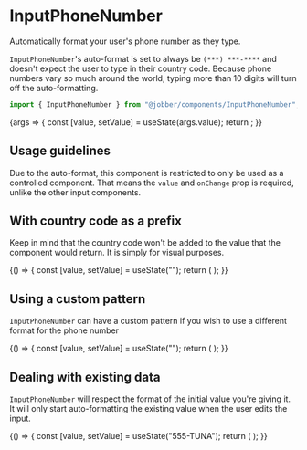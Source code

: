 
<Meta
  title="Components/Forms and Inputs/InputPhoneNumber"
  component={InputPhoneNumber}
/>

# InputPhoneNumber

Automatically format your user's phone number as they type.

`InputPhoneNumber`'s auto-format is set to always be `(***) ***-****` and
doesn't expect the user to type in their country code. Because phone numbers
vary so much around the world, typing more than 10 digits will turn off the
auto-formatting.

```ts
import { InputPhoneNumber } from "@jobber/components/InputPhoneNumber";
```

<Canvas>
  <Story
    name="InputPhoneNumber"
    args={{
      placeholder: "Phone number",
    }}
  >
    {args => {
      const [value, setValue] = useState(args.value);
      return <InputPhoneNumber {...args} value={value} onChange={setValue} />;
    }}
  </Story>
</Canvas>

<ArgsTable of={InputPhoneNumber} story="InputPhoneNumber" />

## Usage guidelines

Due to the auto-format, this component is restricted to only be used as a
controlled component. That means the `value` and `onChange` prop is required,
unlike the other input components.

## With country code as a prefix

Keep in mind that the country code won't be added to the value that the
component would return. It is simply for visual purposes.

<Canvas>
  {() => {
    const [value, setValue] = useState("");
    return (
      <InputPhoneNumber
        placeholder="Phone number"
        prefix={{ label: "+1" }}
        value={value}
        onChange={setValue}
      />
    );
  }}
</Canvas>

## Using a custom pattern

`InputPhoneNumber` can have a custom pattern if you wish to use a different
format for the phone number

<Canvas>
  {() => {
    const [value, setValue] = useState("");
    return (
      <InputPhoneNumber
        placeholder="Phone number"
        pattern="(***) ***-**-**"
        value={value}
        onChange={setValue}
      />
    );
  }}
</Canvas>

## Dealing with existing data

`InputPhoneNumber` will respect the format of the initial value you're giving
it. It will only start auto-formatting the existing value when the user edits
the input.

<Canvas>
  {() => {
    const [value, setValue] = useState("555-TUNA");
    return (
      <InputPhoneNumber
        placeholder="Phone number"
        value={value}
        onChange={setValue}
      />
    );
  }}
</Canvas>
